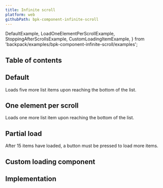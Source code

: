 ```yaml
---
title: Infinite scroll
platform: web
githubPath: bpk-component-infinite-scroll
---
```




  DefaultExample,
  LoadOneElementPerScrollExample,
  StoppingAfterScrollsExample,
  CustomLoadingItemExample,
} from 'backpack/examples/bpk-component-infinite-scroll/examples';

## Table of contents

## Default

Loads five more list items upon reaching the bottom of the list.

<PresentationBlock>
  <DefaultExample />
</PresentationBlock>

## One element per scroll

Loads one more list item upon reaching the bottom of the list.

<PresentationBlock>
  <LoadOneElementPerScrollExample />
</PresentationBlock>

## Partial load

After 15 items have loaded, a button must be pressed to load more items.

<PresentationBlock>
  <StoppingAfterScrollsExample />
</PresentationBlock>

## Custom loading component

<PresentationBlock>
  <CustomLoadingItemExample />
</PresentationBlock>

## Implementation

<Readme />
